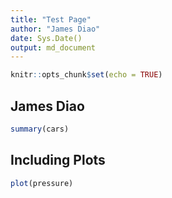 ```yaml
---
title: "Test Page"
author: "James Diao"
date: Sys.Date()
output: md_document
---
```


```r
knitr::opts_chunk$set(echo = TRUE)
```

## James Diao

```r
summary(cars)
```

## Including Plots

```r
plot(pressure)
```
